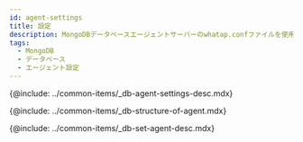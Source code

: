 ```yaml
---
id: agent-settings
title: 設定
description: MongoDBデータベースエージェントサーバーのwhatap.confファイルを使用して設定できるオプションについて説明します。
tags:
  - MongoDB
  - データベース
  - エージェント設定
---
```


{@include: ../common-items/_db-agent-settings-desc.mdx} 

<!-- 에이전트 구성-->

{@include: ../common-items/_db-structure-of-agent.mdx} 

<!-- 에이전트 설정-->

{@include: ../common-items/_db-set-agent-desc.mdx}

<DocCardList/>
